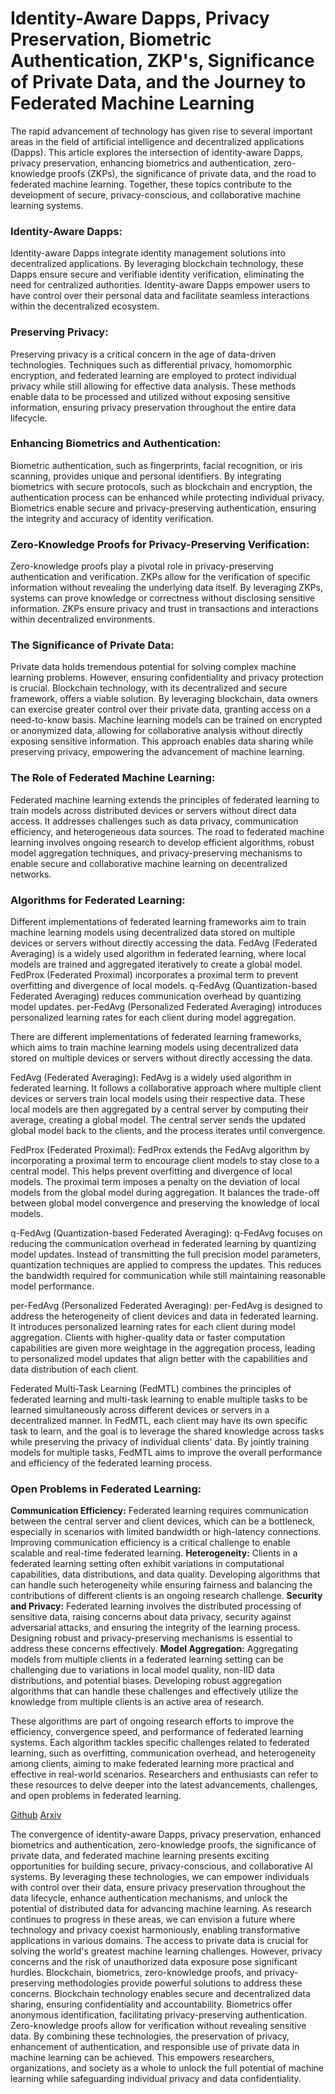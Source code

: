 # Identity-Aware Dapps, Privacy Preservation, Biometric Authentication, ZKP's, Significance of Private Data, and the Journey to Federated Machine Learning


The rapid advancement of technology has given rise to several important areas in the field of artificial intelligence and decentralized applications (Dapps). This article explores the intersection of identity-aware Dapps, privacy preservation, enhancing biometrics and authentication, zero-knowledge proofs (ZKPs), the significance of private data, and the road to federated machine learning. Together, these topics contribute to the development of secure, privacy-conscious, and collaborative machine learning systems.

### Identity-Aware Dapps:
Identity-aware Dapps integrate identity management solutions into decentralized applications. By leveraging blockchain technology, these Dapps ensure secure and verifiable identity verification, eliminating the need for centralized authorities. Identity-aware Dapps empower users to have control over their personal data and facilitate seamless interactions within the decentralized ecosystem.

### Preserving Privacy:
Preserving privacy is a critical concern in the age of data-driven technologies. Techniques such as differential privacy, homomorphic encryption, and federated learning are employed to protect individual privacy while still allowing for effective data analysis. These methods enable data to be processed and utilized without exposing sensitive information, ensuring privacy preservation throughout the entire data lifecycle.

### Enhancing Biometrics and Authentication:
Biometric authentication, such as fingerprints, facial recognition, or iris scanning, provides unique and personal identifiers. By integrating biometrics with secure protocols, such as blockchain and encryption, the authentication process can be enhanced while protecting individual privacy. Biometrics enable secure and privacy-preserving authentication, ensuring the integrity and accuracy of identity verification.

### Zero-Knowledge Proofs for Privacy-Preserving Verification:
Zero-knowledge proofs play a pivotal role in privacy-preserving authentication and verification. ZKPs allow for the verification of specific information without revealing the underlying data itself. By leveraging ZKPs, systems can prove knowledge or correctness without disclosing sensitive information. ZKPs ensure privacy and trust in transactions and interactions within decentralized environments.

### The Significance of Private Data:
Private data holds tremendous potential for solving complex machine learning problems. However, ensuring confidentiality and privacy protection is crucial. Blockchain technology, with its decentralized and secure framework, offers a viable solution. By leveraging blockchain, data owners can exercise greater control over their private data, granting access on a need-to-know basis. Machine learning models can be trained on encrypted or anonymized data, allowing for collaborative analysis without directly exposing sensitive information. This approach enables data sharing while preserving privacy, empowering the advancement of machine learning.

### The Role of Federated Machine Learning:
Federated machine learning extends the principles of federated learning to train models across distributed devices or servers without direct data access. It addresses challenges such as data privacy, communication efficiency, and heterogeneous data sources. The road to federated machine learning involves ongoing research to develop efficient algorithms, robust model aggregation techniques, and privacy-preserving mechanisms to enable secure and collaborative machine learning on decentralized networks.

### Algorithms for Federated Learning:
Different implementations of federated learning frameworks aim to train machine learning models using decentralized data stored on multiple devices or servers without directly accessing the data. FedAvg (Federated Averaging) is a widely used algorithm in federated learning, where local models are trained and aggregated iteratively to create a global model. FedProx (Federated Proximal) incorporates a proximal term to prevent overfitting and divergence of local models. q-FedAvg (Quantization-based Federated Averaging) reduces communication overhead by quantizing model updates. per-FedAvg (Personalized Federated Averaging) introduces personalized learning rates for each client during model aggregation.

There are different implementations of federated learning frameworks, which aims to train machine learning models using decentralized data stored on multiple devices or servers without directly accessing the data. 

FedAvg (Federated Averaging): FedAvg is a widely used algorithm in federated learning. It follows a collaborative approach where multiple client devices or servers train local models using their respective data. These local models are then aggregated by a central server by computing their average, creating a global model. The central server sends the updated global model back to the clients, and the process iterates until convergence.

FedProx (Federated Proximal): FedProx extends the FedAvg algorithm by incorporating a proximal term to encourage client models to stay close to a central model. This helps prevent overfitting and divergence of local models. The proximal term imposes a penalty on the deviation of local models from the global model during aggregation. It balances the trade-off between global model convergence and preserving the knowledge of local models.

q-FedAvg (Quantization-based Federated Averaging): q-FedAvg focuses on reducing the communication overhead in federated learning by quantizing model updates. Instead of transmitting the full precision model parameters, quantization techniques are applied to compress the updates. This reduces the bandwidth required for communication while still maintaining reasonable model performance.

per-FedAvg (Personalized Federated Averaging): per-FedAvg is designed to address the heterogeneity of client devices and data in federated learning. It introduces personalized learning rates for each client during model aggregation. Clients with higher-quality data or faster computation capabilities are given more weightage in the aggregation process, leading to personalized model updates that align better with the capabilities and data distribution of each client.

Federated Multi-Task Learning (FedMTL) combines the principles of federated learning and multi-task learning to enable multiple tasks to be learned simultaneously across different devices or servers in a decentralized manner. In FedMTL, each client may have its own specific task to learn, and the goal is to leverage the shared knowledge across tasks while preserving the privacy of individual clients' data. By jointly training models for multiple tasks, FedMTL aims to improve the overall performance and efficiency of the federated learning process.

### Open Problems in Federated Learning:
__Communication Efficiency:__ Federated learning requires communication between the central server and client devices, which can be a bottleneck, especially in scenarios with limited bandwidth or high-latency connections. Improving communication efficiency is a critical challenge to enable scalable and real-time federated learning.
__Heterogeneity:__ Clients in a federated learning setting often exhibit variations in computational capabilities, data distributions, and data quality. Developing algorithms that can handle such heterogeneity while ensuring fairness and balancing the contributions of different clients is an ongoing research challenge.
__Security and Privacy:__ Federated learning involves the distributed processing of sensitive data, raising concerns about data privacy, security against adversarial attacks, and ensuring the integrity of the learning process. Designing robust and privacy-preserving mechanisms is essential to address these concerns effectively.
__Model Aggregation:__ Aggregating models from multiple clients in a federated learning setting can be challenging due to variations in local model quality, non-IID data distributions, and potential biases. Developing robust aggregation algorithms that can handle these challenges and effectively utilize the knowledge from multiple clients is an active area of research.

These algorithms are part of ongoing research efforts to improve the efficiency, convergence speed, and performance of federated learning systems. Each algorithm tackles specific challenges related to federated learning, such as overfitting, communication overhead, and heterogeneity among clients, aiming to make federated learning more practical and effective in real-world scenarios. Researchers and enthusiasts can refer to these resources to delve deeper into the latest advancements, challenges, and open problems in federated learning.

[Github](https://github.com/chaoyanghe/Awesome-Federated-Learning)
[Arxiv](https://arxiv.org/pdf/1912.04977.pdf)


The convergence of identity-aware Dapps, privacy preservation, enhanced biometrics and authentication, zero-knowledge proofs, the significance of private data, and federated machine learning presents exciting opportunities for building secure, privacy-conscious, and collaborative AI systems. By leveraging these technologies, we can empower individuals with control over their data, ensure privacy preservation throughout the data lifecycle, enhance authentication mechanisms, and unlock the potential of distributed data for advancing machine learning. As research continues to progress in these areas, we can envision a future where technology and privacy coexist harmoniously, enabling transformative applications in various domains. The access to private data is crucial for solving the world's greatest machine learning challenges. However, privacy concerns and the risk of unauthorized data exposure pose significant hurdles. Blockchain, biometrics, zero-knowledge proofs, and privacy-preserving methodologies provide powerful solutions to address these concerns. Blockchain technology enables secure and decentralized data sharing, ensuring confidentiality and accountability. Biometrics offer anonymous identification, facilitating privacy-preserving authentication. Zero-knowledge proofs allow for verification without revealing sensitive data. By combining these technologies, the preservation of privacy, enhancement of authentication, and responsible use of private data in machine learning can be achieved. This empowers researchers, organizations, and society as a whole to unlock the full potential of machine learning while safeguarding individual privacy and data confidentiality.